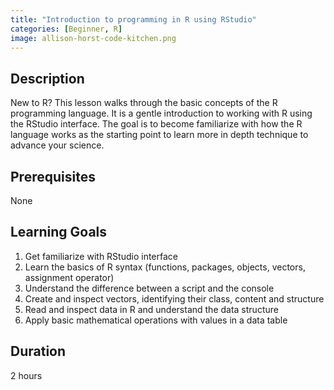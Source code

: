 ```yaml
---
title: "Introduction to programming in R using RStudio"
categories: [Beginner, R]
image: allison-horst-code-kitchen.png
---
```


## Description

New to R? This lesson walks through the basic concepts of the R programming language. It is a gentle introduction to working with R using the RStudio interface. The goal is to become familiarize with how the R language works as the starting point to learn more in depth technique to advance your science.

## Prerequisites

None

## Learning Goals

  1.  Get familiarize with RStudio interface
  2.  Learn the basics of R syntax (functions, packages, objects, vectors, assignment operator)
  3.  Understand the difference between a script and the console
  4.  Create and inspect vectors, identifying their class, content and structure
  5.  Read and inspect data in R and understand the data structure
  6.  Apply basic mathematical operations with values in a data table

## Duration

2 hours

